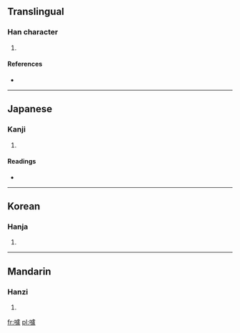 ==Translingual==

===Han character===
{{Han char|rn=30|rad=口|as=16|sn=19|four=6101<sub>7</sub>|canj=口卜心廿 (RYPT)}}

# {{defn|Han|sort=口16}}

====References====
* {{Han ref|kx=0213.210|dkj=04548|dj=0436.030|hdz=10702.010|uh=56A7|ud=22183|bh=F1F3|bd=61939}}

----

==Japanese==

===Kanji===
{{ja-kanji|grade=|rs=口16}}

# {{defn|Japanese|sort=口16}}

====Readings====
* {{ja-readings|on=[[ろ]] (ro)|kun=}}

----

==Korean==

===Hanja===
{{ko-hanja|hangeul=로|rv=ro|mr=ro}}

# {{defn|Korean|sort=口16}}

----

==Mandarin==

===Hanzi===
{{cmn-hanzi|pin=[[lú]] ([[lu2]])|wg=lu<sup>2</sup>}}

# {{defn|Mandarin|sort=口16}}

[[fr:嚧]]
[[pl:嚧]]